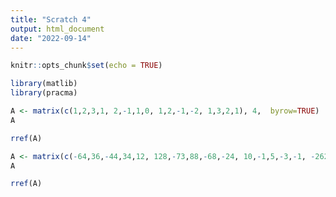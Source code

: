 ```yaml
---
title: "Scratch 4"
output: html_document
date: "2022-09-14"
---
```


```r
knitr::opts_chunk$set(echo = TRUE)
```

```r
library(matlib) 
library(pracma)

```



```r

A <- matrix(c(1,2,3,1, 2,-1,1,0, 1,2,-1,-2, 1,3,2,1), 4,  byrow=TRUE)
A

rref(A)

```


```r
A <- matrix(c(-64,36,-44,34,12, 128,-73,88,-68,-24, 10,-1,5,-3,-1, -262,151,-180,140,49, 40,-16,24,-18,-5), 5)
A

rref(A)
```

